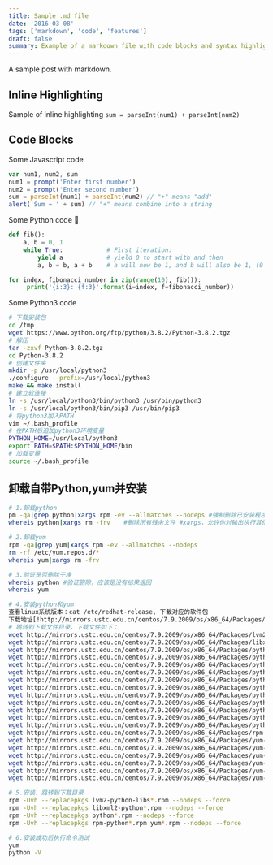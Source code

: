 ```yaml
---
title: Sample .md file
date: '2016-03-08'
tags: ['markdown', 'code', 'features']
draft: false
summary: Example of a markdown file with code blocks and syntax highlighting
---
```


A sample post with markdown.

## Inline Highlighting

Sample of inline highlighting `sum = parseInt(num1) + parseInt(num2)`

## Code Blocks

Some Javascript code

```javascript
var num1, num2, sum
num1 = prompt('Enter first number')
num2 = prompt('Enter second number')
sum = parseInt(num1) + parseInt(num2) // "+" means "add"
alert('Sum = ' + sum) // "+" means combine into a string
```

Some Python code 🐍

```python
def fib():
    a, b = 0, 1
    while True:            # First iteration:
        yield a            # yield 0 to start with and then
        a, b = b, a + b    # a will now be 1, and b will also be 1, (0 + 1)

for index, fibonacci_number in zip(range(10), fib()):
     print('{i:3}: {f:3}'.format(i=index, f=fibonacci_number))
```

Some Python3 code

```bash
# 下载安装包
cd /tmp
wget https://www.python.org/ftp/python/3.8.2/Python-3.8.2.tgz
# 解压
tar -zxvf Python-3.8.2.tgz
cd Python-3.8.2
# 创建文件夹
mkdir -p /usr/local/python3
./configure --prefix=/usr/local/python3
make && make install
# 建立软连接
ln -s /usr/local/python3/bin/python3 /usr/bin/python3
ln -s /usr/local/python3/bin/pip3 /usr/bin/pip3
# 将python3加入PATH
vim ~/.bash_profile
# 在PATH后追加python3环境变量
PYTHON_HOME=/usr/local/python3
export PATH=$PATH:$PYTHON_HOME/bin
# 加载变量
source ~/.bash_profile
```

## 卸载自带Python,yum并安装

```bash
# 1.卸载python
pm -qa|grep python|xargs rpm -ev --allmatches --nodeps #强制删除已安装程序及其关联
whereis python|xargs rm -frv 　 #删除所有残余文件 #xargs，允许你对输出执行其他某些命令

# 2.卸载yum
rpm -qa|grep yum|xargs rpm -ev --allmatches --nodeps
rm -rf /etc/yum.repos.d/*
whereis yum|xargs rm -frv

# 3.验证是否删除干净
whereis python #验证删除，应该是没有结果返回
whereis yum

# 4.安装python和yum
查看linux系统版本：cat /etc/redhat-release, 下载对应的软件包
下载地址[!http://mirrors.ustc.edu.cn/centos/7.9.2009/os/x86_64/Packages/]
# 跳转到下载文件目录，下载文件如下：
wget http://mirrors.ustc.edu.cn/centos/7.9.2009/os/x86_64/Packages/lvm2-python-libs-2.02.187-6.el7.x86_64.rpm
wget http://mirrors.ustc.edu.cn/centos/7.9.2009/os/x86_64/Packages/libxml2-python-2.9.1-6.el7.5.x86_64.rpm
wget http://mirrors.ustc.edu.cn/centos/7.9.2009/os/x86_64/Packages/python-libs-2.7.5-89.el7.x86_64.rpm
wget http://mirrors.ustc.edu.cn/centos/7.9.2009/os/x86_64/Packages/python-ipaddress-1.0.16-2.el7.noarch.rpm
wget http://mirrors.ustc.edu.cn/centos/7.9.2009/os/x86_64/Packages/python-backports-1.0-8.el7.x86_64.rpm
wget http://mirrors.ustc.edu.cn/centos/7.9.2009/os/x86_64/Packages/python-backports-ssl_match_hostname-3.5.0.1-1.el7.noarch.rpm
wget http://mirrors.ustc.edu.cn/centos/7.9.2009/os/x86_64/Packages/python-2.7.5-89.el7.x86_64.rpm
wget http://mirrors.ustc.edu.cn/centos/7.9.2009/os/x86_64/Packages/python-iniparse-0.4-9.el7.noarch.rpm
wget http://mirrors.ustc.edu.cn/centos/7.9.2009/os/x86_64/Packages/python-pycurl-7.19.0-19.el7.x86_64.rpm
wget http://mirrors.ustc.edu.cn/centos/7.9.2009/os/x86_64/Packages/python-urlgrabber-3.10-10.el7.noarch.rpm
wget http://mirrors.ustc.edu.cn/centos/7.9.2009/os/x86_64/Packages/python-setuptools-0.9.8-7.el7.noarch.rpm
wget http://mirrors.ustc.edu.cn/centos/7.9.2009/os/x86_64/Packages/python-kitchen-1.1.1-5.el7.noarch.rpm
wget http://mirrors.ustc.edu.cn/centos/7.9.2009/os/x86_64/Packages/python-chardet-2.2.1-3.el7.noarch.rpm
wget http://mirrors.ustc.edu.cn/centos/7.9.2009/os/x86_64/Packages/rpm-python-4.11.3-45.el7.x86_64.rpm
wget http://mirrors.ustc.edu.cn/centos/7.9.2009/os/x86_64/Packages/yum-utils-1.1.31-54.el7_8.noarch.rpm
wget http://mirrors.ustc.edu.cn/centos/7.9.2009/os/x86_64/Packages/yum-3.4.3-168.el7.centos.noarch.rpm
wget http://mirrors.ustc.edu.cn/centos/7.9.2009/os/x86_64/Packages/yum-metadata-parser-1.1.4-10.el7.x86_64.rpm
wget http://mirrors.ustc.edu.cn/centos/7.9.2009/os/x86_64/Packages/yum-plugin-aliases-1.1.31-54.el7_8.noarch.rpm
wget http://mirrors.ustc.edu.cn/centos/7.9.2009/os/x86_64/Packages/yum-plugin-protectbase-1.1.31-54.el7_8.noarch.rpm
wget http://mirrors.ustc.edu.cn/centos/7.9.2009/os/x86_64/Packages/yum-plugin-fastestmirror-1.1.31-54.el7_8.noarch.rpm

# 5.安装，跳转到下载目录
rpm -Uvh --replacepkgs lvm2-python-libs*.rpm --nodeps --force
rpm -Uvh --replacepkgs libxml2-python*.rpm --nodeps --force
rpm -Uvh --replacepkgs python*.rpm --nodeps --force
rpm -Uvh --replacepkgs rpm-python*.rpm yum*.rpm --nodeps --force

# 6.安装成功后执行命令测试
yum 
python -V
```